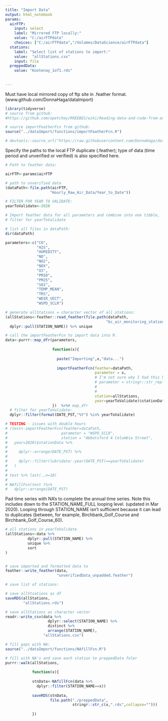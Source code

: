 ```yaml
---
title: "Import Data"
output: html_notebook
params:
  airFTP: 
    input: select
    label: "Mirrored FTP locally:"
    value: "C:/airFTPdata"
    choices: ["C:/airFTPdata","/Volumes/DataScience/airFTPdata"]
  stations: 
    label: "Select list of stations to import:"
    value:  "allStations.csv"
    input: file
  preppedData: 
    value: "Kootenay_1of1.rds"
    
    
---
```


Must have local mirrored copy of ftp site in .feather format. (www.github.com/DonnaHaga/dataImport)

```r
library(tidyverse)
# source from github:
#https://github.com/opetchey/RREEBES/wiki/Reading-data-and-code-from-an-online-github-repository

# source importFeatherFcn from github:
source("../dataImport/functions/importFeatherFcn.R")

# devtools::source_url("https://raw.githubusercontent.com/DonnaHaga/dataImport/master/functions/importFeatherFcn.R")

```

Specify the paths to the local FTP duplicate (.feather); type of data (time period and unverified or verified) is also specified here.

```r
# Path to feather data: 

airFTP<-params$airFTP

# path to unverified data
(dataPath<-file.path(airFTP,
                    "Hourly_Raw_Air_Data/Year_to_Date"))
```

```r

# FILTER FOR YEAR TO VALIDATE:
yearToValidate<-2020

# Import feather data for all parameters and combine into one tibble,
# filter for yearToValidate

# list all files in dataPath:
dir(dataPath)

parameters<-c("CO",
              "H2S",
              "HUMIDITY",
              "NO",
              "NO2",
              "NOX",
              "O3",
              "PM10",
              "PM25",
              "SO2",
              "TEMP_MEAN",
              "TRS",
              "WDIR_VECT",
              "WSPD_SCLR")

# generate allStations = character vector of all stations:
(allStations<-feather::read_feather(file.path(dataPath,
                                             "bc_air_monitoring_stations.feather")) %>%
  dplyr::pull(STATION_NAME)) %>% unique
```

```r
# call the importFeatherFcn to import data into R.
data<-purrr::map_dfr(parameters,
                     
                     function(x){
                       
                       paste("Importing",x,"data...")
                       
                       importFeatherFcn(feather=dataPath,
                                        parameter = x,
                                        # I'm not sure why I had this here instead of just x
                                        # parameter = stringr::str_replace(x,
                                        #                                  ".feather",
                                        #                                  ""),
                                        station=allStations,
                                        year=yearToValidate)$stationData
                     })  %>%# map_dfr
  # filter for yearToValidate:
  dplyr::filter(format(DATE_PST,"%Y") %in% yearToValidate)

# TESTING - issues with double hours
# (test<-importFeatherFcn(feather=dataPath,
#                        parameter = "WSPD_SCLR",
#                        station = "Abbotsford A Columbia Street",
#   year=2020)$stationData %>%
#     
#     dplyr::arrange(DATE_PST) %>%
#     
#     dplyr::filter(lubridate::year(DATE_PST)==yearToValidate)
#   ) 
# 
# test %>% last(.,n=10)
# 
# NAfillFcn(test )%>%
#   dplyr::arrange(DATE_PST)
```

Pad time series with NA's to complete the annual time series. Note this includes down to the STATION_NAME_FULL looping level. (updated in Mar 2020). Looping through STATION_NAME isn't sufficient because it can lead to duplicates (between, for example, Birchbank_Golf_Course and Birchbank_Golf_Course_60).



```r
# all stations in yearToValidate
(allStations<-data %>%
          dplyr::pull(STATION_NAME) %>%
          unique %>%
          sort
)



```


```r

# save imported and formatted data to 
feather::write_feather(data,
                       "unverifiedData_unpadded.feather")

# save list of stations:

# save allStsations as df
saveRDS(allStations,
        "allStations.rds")

# save allStations as character vector
readr::write_csv(data %>%
                   dplyr::select(STATION_NAME) %>%
                   distinct %>%
                   arrange(STATION_NAME),
                 "allStations.csv")
```


```r
# fill gaps with NA:
source("../dataImport/functions/NAfillFcn.R")

# fill with NA's and save each station to preppedData foler
purrr::walk(allStations,
            
            function(x){
              
            stnData<-NAfillFcn(data %>%
              dplyr::filter(STATION_NAME==x))
            
            saveRDS(stnData,
                    file.path("./preppedData", 
                              stringr::str_c(x,".rds",collapse="")))
            
            })
```

